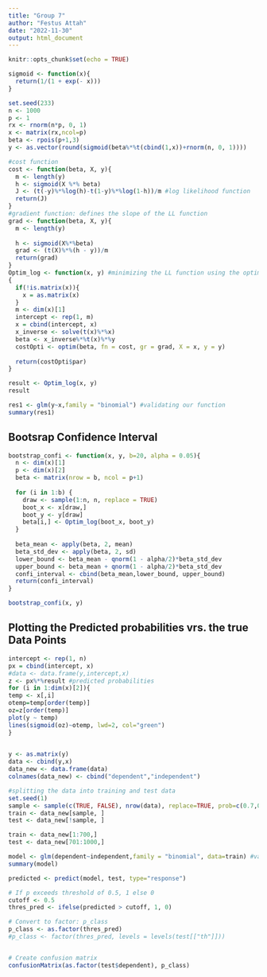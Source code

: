 ```yaml
---
title: "Group 7"
author: "Festus Attah"
date: "2022-11-30"
output: html_document
---
```



```r
knitr::opts_chunk$set(echo = TRUE)
```


```r
sigmoid <- function(x){
  return(1/(1 + exp(- x)))
}
```

```r
set.seed(233)
n <- 1000
p <- 1
rx <- rnorm(n*p, 0, 1)
x <- matrix(rx,ncol=p)
beta <- rpois(p+1,3)
y <- as.vector(round(sigmoid(beta%*%t(cbind(1,x))+rnorm(n, 0, 1))))
```

```r
#cost function
cost <- function(beta, X, y){
  m <- length(y)
  h <- sigmoid(X %*% beta)
  J <- (t(-y)%*%log(h)-t(1-y)%*%log(1-h))/m #log likelihood function
  return(J)
}
#gradient function: defines the slope of the LL function
grad <- function(beta, X, y){
  m <- length(y) 
  
  h <- sigmoid(X%*%beta)
  grad <- (t(X)%*%(h - y))/m
  return(grad)
}
Optim_log <- function(x, y) #minimizing the LL function using the optim function
{
  if(!is.matrix(x)){
    x = as.matrix(x)
  }
  m <- dim(x)[1]
  intercept <- rep(1, m)
  x = cbind(intercept, x)
  x_inverse <- solve(t(x)%*%x)
  beta <- x_inverse%*%t(x)%*%y
  costOpti <- optim(beta, fn = cost, gr = grad, X = x, y = y)
  
  return(costOpti$par)
}
```




```r
result <- Optim_log(x, y)
result
```



```r
res1 <- glm(y~x,family = "binomial") #validating our function 
summary(res1)
```
## Bootsrap Confidence Interval

```r
bootstrap_confi <- function(x, y, b=20, alpha = 0.05){
  n <- dim(x)[1]
  p <- dim(x)[2]
  beta <- matrix(nrow = b, ncol = p+1)
  
  for (i in 1:b) {
    draw <- sample(1:n, n, replace = TRUE)
    boot_x <- x[draw,]
    boot_y <- y[draw]
    beta[i,] <- Optim_log(boot_x, boot_y)
  }
  
  beta_mean <- apply(beta, 2, mean) 
  beta_std_dev <- apply(beta, 2, sd) 
  lower_bound <- beta_mean - qnorm(1 - alpha/2)*beta_std_dev
  upper_bound <- beta_mean + qnorm(1 - alpha/2)*beta_std_dev
  confi_interval <- cbind(beta_mean,lower_bound, upper_bound)
  return(confi_interval)
}
```

```r
bootstrap_confi(x, y)
```
## Plotting the Predicted probabilities vrs. the true Data Points
```r
intercept <- rep(1, n)
px = cbind(intercept, x)
#data <- data.frame(y,intercept,x)
z <- px%*%result #predicted probabilities 
for (i in 1:dim(x)[2]){
temp <- x[,i]
otemp=temp[order(temp)]
oz=z[order(temp)]
plot(y ~ temp)
lines(sigmoid(oz)~otemp, lwd=2, col="green")  
}
     
```

```r
y <- as.matrix(y)
data <- cbind(y,x)
data_new <- data.frame(data)
colnames(data_new) <- cbind("dependent","independent")

#splitting the data into training and test data
set.seed(1)
sample <- sample(c(TRUE, FALSE), nrow(data), replace=TRUE, prob=c(0.7,0.3))
train <- data_new[sample, ]
test <- data_new[!sample, ]

train <- data_new[1:700,]
test <- data_new[701:1000,]

model <- glm(dependent~independent,family = "binomial", data=train) #validating our function 
summary(model)

predicted <- predict(model, test, type="response")

# If p exceeds threshold of 0.5, 1 else 0
cutoff <- 0.5
thres_pred <- ifelse(predicted > cutoff, 1, 0)

# Convert to factor: p_class
p_class <- as.factor(thres_pred)
#p_class <- factor(thres_pred, levels = levels(test[["th"]]))


# Create confusion matrix
confusionMatrix(as.factor(test$dependent), p_class)
```

